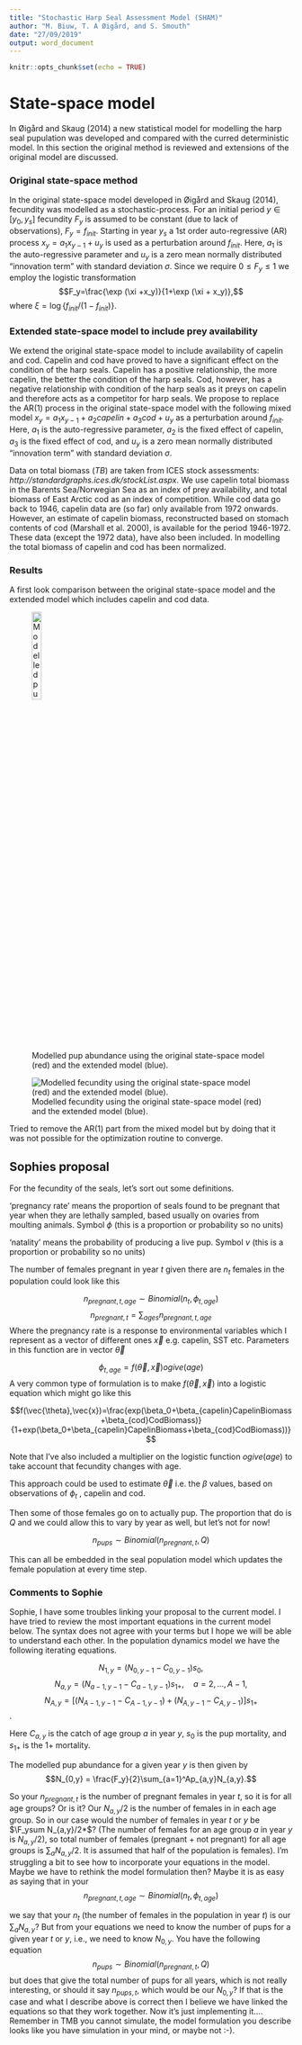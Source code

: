 ---
title: "Stochastic Harp Seal Assessment Model (SHAM)"
author: "M. Biuw, T. A Øigård, and S. Smouth"
date: "27/09/2019"
output: word_document
---

```{r setup, include=FALSE}
knitr::opts_chunk$set(echo = TRUE)
```
# State-space model
In Øigård and Skaug (2014) a new statistical model for modelling the harp seal pupulation was developed and compared with the curred deterministic model. In this section the original method is reviewed and extensions of the original model are discussed.

### Original state-space method

In the original state-space model developed in Øigård and Skaug (2014), fecundity was modelled as a stochastic-process. For an initial period $y\in[y_0,y_s]$ fecundity $F_y$ is assumed to be constant (due to lack of observations), $F_y = f_{init}$. Starting in year $y_s$ a 1st order auto-regressive (AR) process $x_y = a_1x_{y−1} + u_y$ is used as a
perturbation around $f_{init}$. Here, $a_1$ is the auto-regressive parameter and $u_y$ is a zero mean normally distributed “innovation term” with standard deviation $\sigma$. Since we require $0\leq F_y\leq 1$ we employ the logistic transformation
$$F_y=\frac{\exp (\xi +x_y)}{1+\exp (\xi + x_y)},$$
where $\xi = \log \{f_{init}/(1-f_{init})\}$.

### Extended state-space model to include prey availability

We extend the original state-space model to include availability of capelin and cod. Capelin and cod have proved to have a significant effect on the condition of the harp seals. Capelin has a positive relationship, the more capelin, the better the condition of the harp seals. Cod, however, has a negative relationship with condition of the harp seals as it preys on capelin and therefore acts as a competitor for harp seals. We propose to replace the AR(1) process in the original state-space model with the following mixed model $x_y = a_1x_{y−1} + a_2capelin + a_3cod + u_y$ as a
perturbation around $f_{init}$. Here, $a_1$ is the auto-regressive parameter, $a_2$ is the fixed effect of capelin, $a_3$ is the fixed effect of cod, and $u_y$ is a zero mean normally distributed “innovation term” with standard deviation $\sigma$.

Data on total biomass ($TB$) are taken from ICES stock assessments: *http://standardgraphs.ices.dk/stockList.aspx*. We use capelin total biomass in the Barents Sea/Norwegian Sea as an index of prey availability, and total biomass of East Arctic cod as an index of competition. While cod data go back to 1946, capelin data are (so far) only available from 1972 onwards. However, an estimate of capelin biomass, reconstructed based on stomach contents of cod (Marshall et al. 2000), is available for the period 1946-1972. These data (except the 1972 data), have also been included. In modelling the total biomass of capelin and cod has been normalized.

### Results
A first look comparison between the original state-space model and the extended model which includes capelin and cod data.

![Modelled pup abundance using the original state-space model (red) and the extended model (blue).](../Data/Results/PupAbundance.png){ width=20%}


![Modelled fecundity using the original state-space model (red) and the extended model (blue).](../Data/Results/FecundityEstimates.png)

Tried to remove the AR(1) part from the mixed model but by doing that it was not possible for the optimization routine to converge.

## Sophies proposal

For the fecundity of the seals, let's sort out some definitions. 

'pregnancy rate' means the proportion of seals found to be pregnant that year when they are lethally sampled, based usually on ovaries from moulting animals. Symbol $\phi$ (this is a proportion or probability so no units)

'natality' means the probability of producing a live pup. Symbol $\nu$ (this is a proportion or probability so no units) 

The number of females pregnant in year $t$ given there are $n_t$ females in the population could look like this


$$n_{pregnant,t,age}\sim Binomial(n_t,\phi_{t,age})$$
$$n_{pregnant,t}=\sum_{ages} {n_{pregnant,t,age}}$$
Where the pregnancy rate is a response to environmental variables which I represent as a vector of different ones $\vec{x}$ e.g. capelin, SST etc. Parameters in this function are in vector $\vec{\theta}$

$$\phi_{t,age} = f(\vec{\theta},\vec{x}) ogive(age)$$
A very common type of formulation is to make $f(\vec{\theta},\vec{x})$ into a logistic equation which might go like this

$$f(\vec{\theta},\vec{x})=\frac{exp(\beta_0+\beta_{capelin}CapelinBiomass+\beta_{cod}CodBiomass)}{1+exp(\beta_0+\beta_{capelin}CapelinBiomass+\beta_{cod}CodBiomass))}$$



Note that I've also included a multiplier on the logistic function $ogive(age)$ to take account that fecundity changes with age. 

This approach could be used to estimate $\vec{\theta}$ i.e. the $\beta$ values, based on observations of $\phi_t$ , capelin and cod. 

Then some of those females go on to actually pup. The proportion that do is $Q$ and we could allow this to vary by year as well, but let's not for now!

$$n_{pups}\sim Binomial(n_{pregnant,t},Q)$$

This can all be embedded in the seal population model which updates the female population at every time step.

### Comments to Sophie

Sophie, I have some troubles linking your proposal to the current model. I have tried to review the most important equations in the current model below. The syntax does not agree with your terms but I hope we will be able to understand each other. In the population dynamics model we have the following iterating equations.

$$N_{1,y} = (N_{0,y-1}-C_{0,y-1})s_0,$$
$$N_{a,y} = (N_{a-1,y-1}-C_{a-1,y-1})s_{1+},\quad a = 2,\ldots,A-1,$$
$$N_{A,y} = [(N_{A-1,y-1}-C_{A-1,y-1})+(N_{A,y-1}-C_{A,y-1})]s_{1+}$$.

Here $C_{a,y}$ is the catch of age group $a$ in year $y$, $s_0$ is the pup mortality, and $s_{1+}$ is the 1+ mortality.

The modelled pup abundance for a given year $y$ is then given by
$$N_{0,y} = \frac{F_y}{2}\sum_{a=1}^Ap_{a,y}N_{a,y}.$$

So your $n_{pregnant,t}$ is the number of pregnant females in year $t$, so it is for all age groups? Or is it? Our $N_{a,y}/2$ is the number of females in in each age group. So in our case would the number of females in year $t$ or $y$ be $\F_ysum N_{a,y}/2*$? (The number of females for an age group $a$ in year $y$ is $N_{a,y}/2$), so total number of females (pregnant + not pregnant) for all age groups is $\sum_a N_{a,y}/2$. It is assumed that half of the population is females). I'm struggling a bit to see how to incorporate your equations in the model. Maybe we have to rethink the model formulation then? Maybe it is as easy as saying that in your
$$n_{pregnant,t,age}\sim Binomial(n_t,\phi_{t,age})$$

we say that your $n_t$ (the number of females in the population in year $t$) is our $\sum_a N_{a,y}$? But from your equations we need to know the number of pups for a given year $t$ or $y$, i.e., we need to know $N_{0,y}$. You have the following equation
$$n_{pups}\sim Binomial(n_{pregnant,t},Q)$$
but does that give the total number of pups for all years, which is not really interesting, or should it say $n_{pups,t}$, which would be our $N_{0,y}$? If that is the case and what I describe above is correct then I believe we have linked the equations so that they work together. Now it's just implementing it.... Remember in TMB you cannot simulate, the model formulation you describe looks like you have simulation in your mind, or maybe not :-).